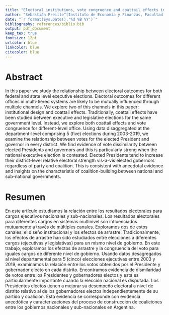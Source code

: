 ```yaml
---
title: "Electoral institutions, vote congruence and coattail effects in executive elections: The case of Argentina in 2003-2019"
author: "Sebastián Freille^[Instituto de Economía y Finanzas, Facultad de Ciencias Económicas (FCE)-UNC. Email: sfreille@unc.edu.ar. Web: https://sfreille.github.io]"
date: "`r format(Sys.Date(),'%d %B %Y')`"
bibliography: references/biblio.bib
output: pdf_document
keep_tex: true
fontsize: 12pt
urlcolor: blue
linkcolor: blue
citecolor: blue
---
```


# Abstract

In this paper we study the relationship between electoral outcomes for both federal and state level executive elections. Electoral outcomes for different offices in multi-tiered systems are likely to be mutually influenced through multiple channels. We explore two of this channels in this paper: institutional design and coattail effects. Traditionally, coattail effects have been studied between executive and legislative elections for the same government level. Instead, we explore both coattail effects and vote congruence for different-level office. Using data disaggregated at the department-level comprising 5 (five) elections during 2003-2019, we examine the relationship between votes for the elected President and governor in every district. We find evidence of vote dissimilarity between elected Presidents and governors and this is particularly strong when the national executive election is contested. Elected Presidents tend to increase their district-level relative electoral strength vis-a-vis elected gobernors regardless of party and coalition. This is consistent with anecdotal evidence and insights on the characteristis of coalition-building between national and sub-national governments.

# Resumen

En este artículo estudiamos la relación entre los resultados electorales para cargos ejecutivos nacionales y sub-nacionales. Los resultados electorales para diferentes cargos en sistemas multinivel son influenciados mutuamente a través de múltiples canales. Exploramos dos de estos canales: el diseño institucional y los efectos de arrastre. Tradicionalmente, los efectos de arrastre han sido estudiados entre elecciones a diferentes cargos (ejecutivas y legislativas) para un mismo nivel de gobierno. En este trabajo, exploramos los efectos de arrastre y la congruencia del voto para iguales cargos de diferente nivel de gobierno. Usando datos desagregados al nivel departamental para 5 (cinco) elecciones ejecutivas entre 2003 y 2019, examinamos la relación entre los votos obtenidos por el Presidente y gobernador electo en cada distrito. Encontramos evidencia de dismilaridad de votos entre los Presidentes y gobernadores electos y esta es particularmente importante cuando la elección nacional es disputada. Los Presidentes electos tienen a mejorar su desempeño electoral a nivel de distrito relativo al de los gobernadores electos independientemente de su partido y coalición. Esta evidencia se corresponde con evidencia anecdótica y caracterizaciones del proceso de construcción de coaliciones entre los gobiernos nacionales y sub-nacionales en Argentina. 	 

